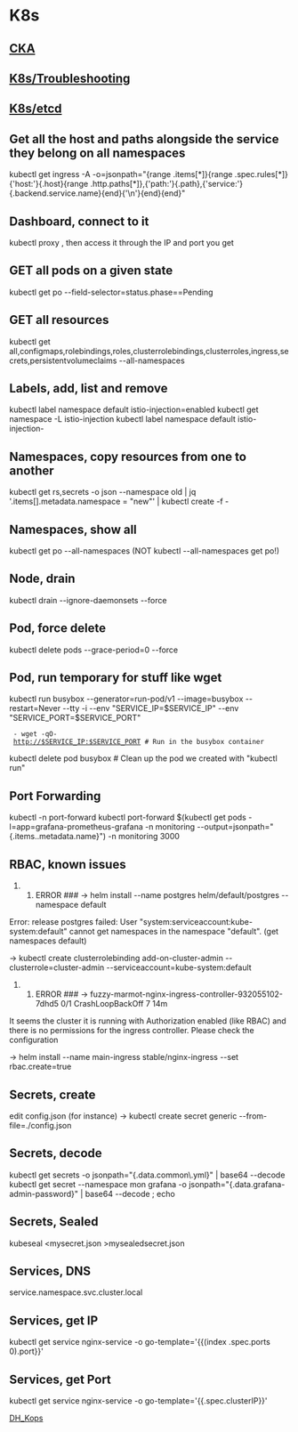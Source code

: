 = K8s =

== [[CKA]] ==

== [[K8s/Troubleshooting]] ==

== [[K8s/etcd]] ==

== Get all the host and paths alongside the service they belong on all namespaces ==
kubectl get ingress -A -o=jsonpath="{range .items[*]}{range .spec.rules[*]}{'host:'}{.host}{range .http.paths[*]},{'path:'}{.path},{'service:'}{.backend.service.name}{end}{'\n'}{end}{end}"

== Dashboard, connect to it ==
kubectl proxy
, then access it through the IP and port you get

== GET all pods on a given state ==
kubectl get po --field-selector=status.phase==Pending

== GET all resources ==
kubectl get all,configmaps,rolebindings,roles,clusterrolebindings,clusterroles,ingress,secrets,persistentvolumeclaims --all-namespaces 

== Labels, add, list and remove ==
kubectl label namespace default istio-injection=enabled
kubectl get namespace -L istio-injection
kubectl label namespace default istio-injection-

== Namespaces, copy resources from one to another ==
kubectl get rs,secrets -o json --namespace old | jq '.items[].metadata.namespace = "new"' | kubectl create -f -

== Namespaces, show all ==
kubectl get po --all-namespaces (NOT kubectl --all-namespaces  get po!)

== Node, drain ==
kubectl drain --ignore-daemonsets --force <node>

== Pod, force delete == 
kubectl delete pods <pod> --grace-period=0 --force

== Pod, run temporary for stuff like wget ==
kubectl run busybox  --generator=run-pod/v1 --image=busybox --restart=Never --tty -i --env "SERVICE_IP=$SERVICE_IP" --env "SERVICE_PORT=$SERVICE_PORT"
  - wget -qO- http://$SERVICE_IP:$SERVICE_PORT # Run in the busybox container
kubectl delete pod busybox # Clean up the pod we created with "kubectl run"

== Port Forwarding ==
kubectl -n<namespace> port-forward <pod> <PORT>
kubectl port-forward $(kubectl get pods -l=app=grafana-prometheus-grafana -n monitoring --output=jsonpath="{.items..metadata.name}") -n monitoring 3000

== RBAC, known issues ==
### ERROR ### -> helm install --name postgres helm/default/postgres --namespace default 
Error: release postgres failed: User "system:serviceaccount:kube-system:default" cannot get namespaces in the namespace "default". (get namespaces default)

-> kubectl create clusterrolebinding add-on-cluster-admin --clusterrole=cluster-admin --serviceaccount=kube-system:default

### ERROR ### -> fuzzy-marmot-nginx-ingress-controller-932055102-7dhd5         0/1       CrashLoopBackOff   7          14m
It seems the cluster it is running with Authorization enabled (like RBAC) and there is no permissions for the ingress controller. Please check the configuration

-> helm install --name main-ingress stable/nginx-ingress --set rbac.create=true

== Secrets, create == 
edit config.json (for instance)
-> kubectl create secret generic <secret_name> --from-file=./config.json

== Secrets, decode ==
kubectl get secrets <name> -o jsonpath="{.data.common\.yml}" | base64 --decode 
kubectl get secret --namespace mon grafana -o jsonpath="{.data.grafana-admin-password}" | base64 --decode ; echo

== Secrets, Sealed ==
kubeseal <mysecret.json >mysealedsecret.json

== Services, DNS ==
service.namespace.svc.cluster.local

== Services, get IP ==
kubectl get service nginx-service -o go-template='{{(index .spec.ports 0).port}}'

== Services, get Port ==
kubectl get service nginx-service -o go-template='{{.spec.clusterIP}}'

[[DH_Kops]]

